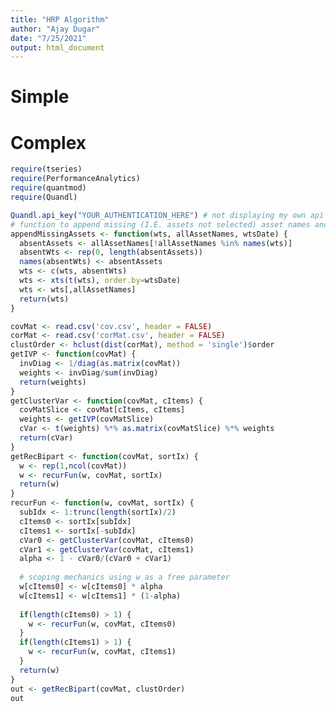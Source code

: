 ---
title: "HRP Algorithm"
author: "Ajay Dugar"
date: "7/25/2021"
output: html_document
---

# Simple




# Complex

```{r}
require(tseries)
require(PerformanceAnalytics)
require(quantmod)
require(Quandl)

```


```{r}
Quandl.api_key("YOUR_AUTHENTICATION_HERE") # not displaying my own api key, sorry 
# function to append missing (I.E. assets not selected) asset names and sort into original order
appendMissingAssets <- function(wts, allAssetNames, wtsDate) {
  absentAssets <- allAssetNames[!allAssetNames %in% names(wts)]
  absentWts <- rep(0, length(absentAssets))
  names(absentWts) <- absentAssets
  wts <- c(wts, absentWts)
  wts <- xts(t(wts), order.by=wtsDate)
  wts <- wts[,allAssetNames]
  return(wts)
}
```


```{r}
covMat <- read.csv('cov.csv', header = FALSE)
corMat <- read.csv('corMat.csv', header = FALSE)
clustOrder <- hclust(dist(corMat), method = 'single')$order
getIVP <- function(covMat) {
  invDiag <- 1/diag(as.matrix(covMat))
  weights <- invDiag/sum(invDiag)
  return(weights)
}
getClusterVar <- function(covMat, cItems) {
  covMatSlice <- covMat[cItems, cItems]
  weights <- getIVP(covMatSlice)
  cVar <- t(weights) %*% as.matrix(covMatSlice) %*% weights
  return(cVar)
}
getRecBipart <- function(covMat, sortIx) {
  w <- rep(1,ncol(covMat))
  w <- recurFun(w, covMat, sortIx)
  return(w)
}
recurFun <- function(w, covMat, sortIx) {
  subIdx <- 1:trunc(length(sortIx)/2)
  cItems0 <- sortIx[subIdx]
  cItems1 <- sortIx[-subIdx]
  cVar0 <- getClusterVar(covMat, cItems0)
  cVar1 <- getClusterVar(covMat, cItems1)
  alpha <- 1 - cVar0/(cVar0 + cVar1)
  
  # scoping mechanics using w as a free parameter
  w[cItems0] <- w[cItems0] * alpha
  w[cItems1] <- w[cItems1] * (1-alpha)
  
  if(length(cItems0) > 1) {
    w <- recurFun(w, covMat, cItems0)
  }
  if(length(cItems1) > 1) {
    w <- recurFun(w, covMat, cItems1)
  }
  return(w)
}
out <- getRecBipart(covMat, clustOrder)
out
```

